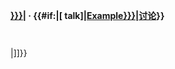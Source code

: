 '''[[User:{{#if:{{{1<includeonly>|</includeonly>}}}|{{{1<noinclude>|Example</noinclude>}}}]] · {{#if:{{{external|}}}|<span class="plainlinks">[{{fullurl:User talk:{{{1<noinclude>|Example</noinclude>}}}}} talk]</span>|[[User talk:{{{1<noinclude>|Example</noinclude>}}}|讨论]]}}'''
<div style="column-count:2;-moz-column-count:2;">
<ul class="listify">{{Special:Prefixindex/User:{{{1<noinclude>|Example</noinclude>}}}/}}</ul>
<ul class="listify">{{Special:Prefixindex/User talk:{{{1<noinclude>|Example</noinclude>}}}/}}</ul>
</div>|{{error|請輸入用戶名}}]]}}<noinclude>
{{Documentation}}
<!-- PLEASE ADD THIS TEMPLATE'S CATEGORIES TO THE /doc SUBPAGE, THANKS -->
</noinclude>
